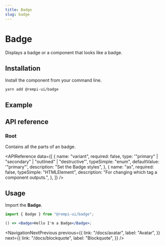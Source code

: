 ```yaml
---
title: Badge
slug: badge
---
```


# Badge

Displays a badge or a component that looks like a badge.

## Installation

Install the component from your command line.

```bash
yarn add @rempi-ui/badge
```

## Example

<PreviewComponent name="badge" />

## API reference

### Root

Contains all the parts of an badge. <br/>

<APIReference
  data={[
    {
      name: "variant",
      required: false,
      type: '"primary" | "secondary" | "outlined" | "destructive"',
      typeSimple: "enum",
      defaultValue: '"primary"',
      description: "Set the Badge styles",
    },
    {
      name: "as",
      required: false,
      typeSimple: "HTMLElement",
      description: "For changing which tag a component outputs.",
    },
  ]}
/>

## Usage

Import the <strong>Badge</strong>.

```jsx
import { Badge } from "@rempi-ui/badge";

() => <Badge>Hello I'm a Badge</Badge>;
```

<NavigationNextPrevious
  previous={{
    link: "/docs/avatar",
    label: "Avatar",
  }}
  next={{
    link: "/docs/blockquote",
    label: "Blockquote",
  }}
/>
